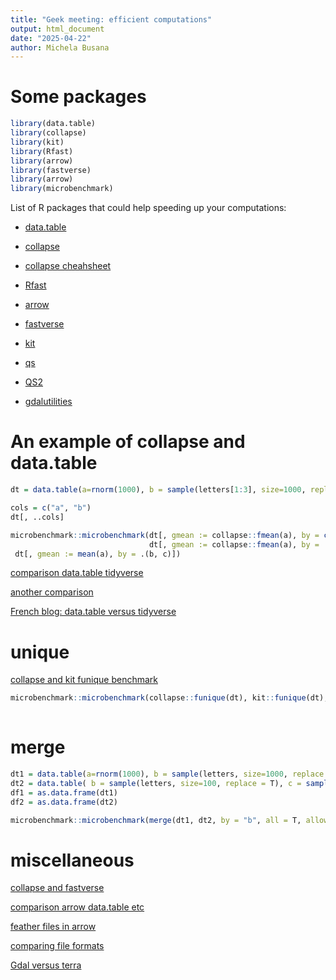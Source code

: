 ```yaml
---
title: "Geek meeting: efficient computations"
output: html_document
date: "2025-04-22"
author: Michela Busana
---
```



# Some packages



```r
library(data.table)
library(collapse)
library(kit)
library(Rfast)
library(arrow)
library(fastverse)
library(arrow)
library(microbenchmark)

```
List of R packages that could help speeding up your computations:

*  [data.table](https://cran.r-project.org/web/packages/data.table/data.table.pdf)

*  [collapse](https://cran.r-project.org/web/packages/collapse/vignettes/collapse_documentation.html)

*  [collapse cheahsheet](https://raw.githubusercontent.com/SebKrantz/collapse/master/misc/collapse%20cheat%20sheet/collapse_cheat_sheet.pdf)

*  [Rfast](https://cran.r-project.org/web/packages/Rfast/Rfast.pdf)

*  [arrow](https://cran.r-project.org/web/packages/arrow/arrow.pdf)

*  [fastverse](https://fastverse.github.io/fastverse/)

*  [kit](https://cran.r-project.org/web/packages/kit/kit.pdf)

*  [qs](https://cran.r-project.org/web/packages/qs/qs.pdf)

*  [QS2](https://cran.r-project.org/web/packages/qs2/qs2.pdf)

*  [gdalutilities](https://cran.r-project.org/web/packages/gdalUtilities/gdalUtilities.pdf)


# An example of collapse and data.table


```r
dt = data.table(a=rnorm(1000), b = sample(letters[1:3], size=1000, replace = T), c = sample(1:3, size= 1000, replace = T))

cols = c("a", "b")
dt[, ..cols]
```

```r
microbenchmark::microbenchmark(dt[, gmean := collapse::fmean(a), by = c("b", "c")],
                               dt[, gmean := collapse::fmean(a), by = .(b, c)],
 dt[, gmean := mean(a), by = .(b, c)])
```

[comparison data.table tidyverse](https://jtr13.github.io/cc21fall2/comparison-among-base-r-tidyverse-and-datatable.html)

[another comparison](https://gabrielcp.medium.com/manipulating-data-in-r-a-brief-benchmark-report-6ee070e94159)

[French blog: data.table versus tidyverse](https://blog.statoscop.fr/comparaisons-base-dplyr-datatable.html)


# unique


[collapse and kit funique benchmark](https://stackoverflow.com/questions/36953026/what-is-the-fastest-way-to-get-a-vector-of-sorted-unique-values-from-a-data-tabl) 

```r
microbenchmark::microbenchmark(collapse::funique(dt), kit::funique(dt), unique(dt))
               
```

# merge
 
 
```r
dt1 = data.table(a=rnorm(1000), b = sample(letters, size=1000, replace = T))
dt2 = data.table( b = sample(letters, size=100, replace = T), c = sample(1:3, size= 100, replace = T))
df1 = as.data.frame(dt1)
df2 = as.data.frame(dt2)

microbenchmark::microbenchmark(merge(dt1, dt2, by = "b", all = T, allow.cartesian = T), merge(df1, df2, by = "b", all = T))
```

# miscellaneous

[collapse and fastverse](https://www.r-bloggers.com/2023/04/collapse-and-the-fastverse-reflections-on-the-past-present-and-future/)


[comparison arrow data.table etc](https://ursalabs.org/blog/2021-r-benchmarks-part-1/)


[feather files in arrow](https://arrow.apache.org/docs/python/feather.html)


[comparing file formats](https://bawaji94.medium.com/feather-vs-parquet-vs-csv-vs-jay-55206a9a09b0)


[Gdal versus terra](https://kadyb.github.io/geotips/html/07_GDAL.html)
